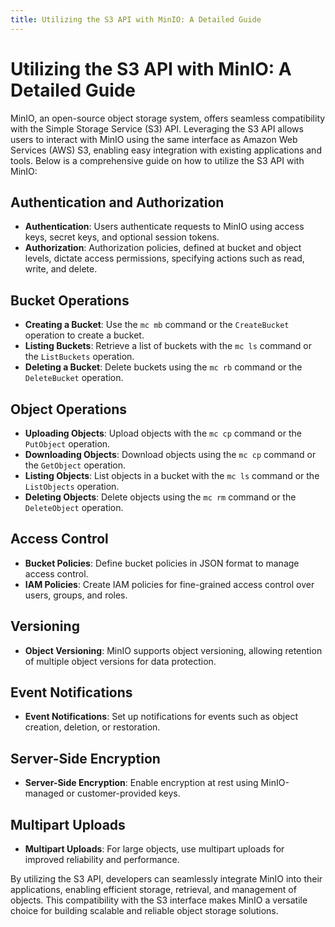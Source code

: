 ```yaml
---
title: Utilizing the S3 API with MinIO: A Detailed Guide
---
```


# Utilizing the S3 API with MinIO: A Detailed Guide

MinIO, an open-source object storage system, offers seamless compatibility with the Simple Storage Service (S3) API. Leveraging the S3 API allows users to interact with MinIO using the same interface as Amazon Web Services (AWS) S3, enabling easy integration with existing applications and tools. Below is a comprehensive guide on how to utilize the S3 API with MinIO:

## Authentication and Authorization

- **Authentication**: Users authenticate requests to MinIO using access keys, secret keys, and optional session tokens.
- **Authorization**: Authorization policies, defined at bucket and object levels, dictate access permissions, specifying actions such as read, write, and delete.

## Bucket Operations

- **Creating a Bucket**: Use the `mc mb` command or the `CreateBucket` operation to create a bucket.
- **Listing Buckets**: Retrieve a list of buckets with the `mc ls` command or the `ListBuckets` operation.
- **Deleting a Bucket**: Delete buckets using the `mc rb` command or the `DeleteBucket` operation.

## Object Operations

- **Uploading Objects**: Upload objects with the `mc cp` command or the `PutObject` operation.
- **Downloading Objects**: Download objects using the `mc cp` command or the `GetObject` operation.
- **Listing Objects**: List objects in a bucket with the `mc ls` command or the `ListObjects` operation.
- **Deleting Objects**: Delete objects using the `mc rm` command or the `DeleteObject` operation.

## Access Control

- **Bucket Policies**: Define bucket policies in JSON format to manage access control.
- **IAM Policies**: Create IAM policies for fine-grained access control over users, groups, and roles.

## Versioning

- **Object Versioning**: MinIO supports object versioning, allowing retention of multiple object versions for data protection.

## Event Notifications

- **Event Notifications**: Set up notifications for events such as object creation, deletion, or restoration.

## Server-Side Encryption

- **Server-Side Encryption**: Enable encryption at rest using MinIO-managed or customer-provided keys.

## Multipart Uploads

- **Multipart Uploads**: For large objects, use multipart uploads for improved reliability and performance.

By utilizing the S3 API, developers can seamlessly integrate MinIO into their applications, enabling efficient storage, retrieval, and management of objects. This compatibility with the S3 interface makes MinIO a versatile choice for building scalable and reliable object storage solutions.
